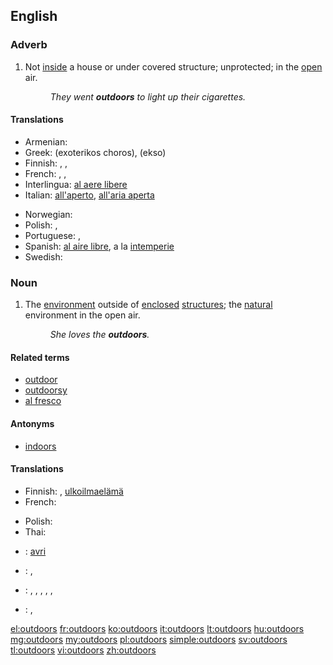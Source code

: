 ==English==

===Adverb===
{{en-adv|-}}

# Not [[inside]] a house or under covered structure; unprotected; in the [[open]] air.
#: ''They went '''outdoors''' to light up their cigarettes.''

====Translations====
{{trans-top|in the open air}}
* Armenian: {{t-|hy|դուրս|tr=durs}}
* Greek: {{t+|el|εξωτερικός χώρος}} (exoterikos choros), {{t+|el|έξω}} (ekso)
* Finnish: {{t+|fi|ulos}}, {{t+|fi|ulkona}}, {{t|fi|ulkoilma|alt=ulkoilmassa}}
* French: {{t+|fr|en plein air}}, {{t|fr|à l'extérieur}}, {{t|fr|dehors}}
* Interlingua: [[al aere libere]]
* Italian: [[all'aperto]], [[all'aria aperta]]
{{trans-mid}}
* Norwegian: {{t|no|utendørs}}
* Polish: {{t|pl|na zewnątrz}}, {{t|pl|na dworze}}
* Portuguese: {{t+|pt|ao ar livre}}, {{t+|pt|a céu aberto}}
* Spanish: [[al aire libre]], a la [[intemperie]]
* Swedish: {{t+|sv|utomhus}}
{{trans-bottom}}

===Noun===
{{en-noun|-}}

# {{context|often preceded by "the"}} The [[environment]] outside of [[enclosed]] [[structure]]s; the [[natural]] environment in the open air.
#: ''She loves the '''outdoors'''.''

====Related terms====
* [[outdoor]]
* [[outdoorsy]]
* [[al fresco]]

====Antonyms====
* [[indoors]]

====Translations====
{{trans-top|environment outside of enclosed structures}}
* Finnish: {{t+|fi|luonto}}, [[ulkoilmaelämä]]
* French: {{t|fr|dehors|m}}
{{trans-mid}}
* Polish: {{t|pl|dwór|m}}
* Thai: {{t|th|ข้างนอก|tr=kâang nâawk|sc=Thai}}
{{trans-bottom}}

{{checktrans-top}}
* {{ttbc|rom}}: [[avri]]
* {{ttbc|Kannada}}: {{t|kn|ಹೊರಾಂಗಣದಲ್ಲಿ|tr=horāṅgaṇadalli}}, {{t|kn|ಹೊರಗೆ|tr=horage}}
* {{ttbc|Telugu}}: {{t|te|ఔట్|tr=auṭ}}, {{t|te|అవుట్|tr=avuṭ}}, {{t|te|బయట|tr=bayaṭa}}, {{t|te|వెలుపలి|tr=velupali}}, {{t|te|ఇంటి పట్టు లేకుండా|tr=iṇṭi paṭṭu lēkuṇḍā}}, {{t|te|బహిర్భాగం|tr=bahirbhāgaṁ}}
* {{ttbc|Hindi}}: {{t|hi|बहर|tr=bahar}}, {{t|hi|सड़क पर|tr=saṛaka para}}
{{trans-bottom}}

[[el:outdoors]]
[[fr:outdoors]]
[[ko:outdoors]]
[[it:outdoors]]
[[lt:outdoors]]
[[hu:outdoors]]
[[mg:outdoors]]
[[my:outdoors]]
[[pl:outdoors]]
[[simple:outdoors]]
[[sv:outdoors]]
[[tl:outdoors]]
[[vi:outdoors]]
[[zh:outdoors]]